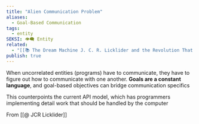 ```yaml
---
title: "Alien Communication Problem"
aliases:
  - Goal-Based Communication
tags:
  - entity
SEKSI: 👁️‍🗨️ Entity
related:
  - "[[📚 The Dream Machine J. C. R. Licklider and the Revolution That Made Computing Personal]]"
publish: true
---
```

When uncorrelated entities (programs) have to communicate, they have to figure out how to communicate with one another. **Goals are a constant language**, and goal-based objectives can bridge communication specifics  

This counterpoints the current API model, which has programmers implementing detail work that should be handled by the computer

From [[@ JCR Licklider]]
